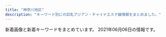 ```yaml
---
title: "神奈川地区"
description: "キーワード別にの巨乳アジアン・チャイナエステ嬢情報をまとめました。"
---
```


新着画像と新着キーワードをまとめています。
2021年06月06日の情報です。

<DmmAffiliateIns />
<KeywordTable
  shops={
    [
    {
        "keywords": {},
        "name": "yuyu-\u3086\u3046\u3086-",
        "img_links": [
            "http://www.cc-girl.work/images/6.jpg",
            "http://www.cc-girl.work/images/5.jpg",
            "http://www.cc-girl.work/images/2.jpg",
            "http://www.cc-girl.work/images/staff_t.jpg",
            "http://www.cc-girl.work/img/eri1.jpg",
            "http://www.cc-girl.work/images/ac1.jpg",
            "http://www.cc-girl.work/img/miho1.jpg",
            "http://www.cc-girl.work/images/line.png",
            "http://www.cc-girl.work/images/7.jpg",
            "http://www.cc-girl.work/img/yuki1.jpg",
            "http://www.cc-girl.work/images/9.jpg",
            "http://www.cc-girl.work/images/11.jpg",
            "http://www.cc-girl.work/images/10.jpg",
            "http://www.cc-girl.work/images/head.jpg",
            "http://www.cc-girl.work/img/yuri1.jpg",
            "http://www.cc-girl.work/images/sys1.jpg",
            "http://www.cc-girl.work/images/interior_t.jpg",
            "http://www.cc-girl.work/img/mari1.jpg",
            "http://www.cc-girl.work/img/kumi1.jpg",
            "http://www.cc-girl.work/images/8.jpg",
            "http://www.cc-girl.work/img/momo1.jpg",
            "http://www.cc-girl.work/img/ai1.jpg",
            "http://www.cc-girl.work/images/rec1.jpg",
            "http://www.cc-girl.work/images/sys2.jpg",
            "http://www.cc-girl.work/images/4.jpg",
            "http://www.cc-girl.work/images/3.jpg",
            "http://www.cc-girl.work/images/news.jpg",
            "http://www.cc-girl.work/img/yaya1.jpg",
            "http://www.cc-girl.work/images/sys3.jpg",
            "http://www.cc-girl.work/img/sizuka1.jpg",
            "http://www.cc-girl.work/images/rec2.jpg",
            "http://www.cc-girl.work/images/int1.jpg",
            "http://www.cc-girl.work/images/1.jpg",
            "http://www.cc-girl.work/images/mobile.jpg",
            "http://www.cc-girl.work/images/ta.jpg",
            "http://www.cc-girl.work/img/kaoru1.jpg"
        ],
        "url": "http://www.cc-girl.work/",
        "station": "\u4e0a\u5927\u5ca1\u99c5"
    },
    {
        "img_links": [
            "http://treat-rlx.com/i/files/homeimg.jpg",
            "http://treat-rlx.com/pic/topimg3.png",
            "http://treat-rlx.com/pic/topimg4.png",
            "http://treat-rlx.com/img/ttl_mobile.png",
            "http://treat-rlx.com/img/ttl_staff.jpg",
            "http://treat-rlx.com/pic/head.jpg",
            "http://treat-rlx.com/staff/mika/01mb.jpg",
            "http://treat-rlx.com/pic/topimg1.png",
            "http://treat-rlx.com/pic/topimg5.png",
            "http://treat-rlx.com/pic/topimg2.png",
            "http://treat-rlx.com/img/ttl_rec.png",
            "http://treat-rlx.com/staff/aya/01mb.jpg",
            "http://treat-rlx.com/staff/mika/01.jpg",
            "http://treat-rlx.com/img/att.png",
            "http://treat-rlx.com/staff/aya/01.jpg"
        ],
        "keywords": {
            "C": 11
        },
        "station": "\u5584\u884c\u99c5\u6771\u53e3",
        "name": "\u798f\u7e01",
        "url": "http://treat-rlx.com/"
    },
    {
        "img_links": [
            "http://yushinen.info/images/g3.jpg",
            "http://yushinen.info/images/room2.jpg",
            "http://yushinen.info/images/g2.jpg",
            "http://yushinen.info/images/info.png",
            "http://yushinen.info/images/mobile.png",
            "http://yushinen.info/images/g4.jpg",
            "http://yushinen.info/images/g7.jpg",
            "http://yushinen.info/images/top.jpg",
            "http://yushinen.info/images/nei-03.png",
            "http://yushinen.info/images/g6.jpg",
            "http://yushinen.info/images/room1.jpg",
            "http://yushinen.info/images/g1.jpg",
            "http://yushinen.info/images/g5.jpg",
            "http://yushinen.info/images/room3.jpg",
            "http://yushinen.info/images/room5.jpg",
            "http://yushinen.info/images/g0.jpg",
            "http://yushinen.info/images/room6.jpg",
            "http://yushinen.info/images/room4.jpg",
            "http://yushinen.info/images/flw.png"
        ],
        "keywords": {},
        "url": "http://yushinen.info/",
        "name": "\u7652\u5fc3\u5712",
        "station": "JR\u85e4\u6ca2\u99c5\u5357\u53e3"
    },
    {
        "url": "http://haruk.work/",
        "name": "\u5eb7\u7f8e\uff5e\u30b3\u30a6\u30df\uff5e",
        "img_links": [
            "http://haruk.work/images/interior_t.jpg",
            "http://haruk.work/sp/images/3.jpg",
            "http://haruk.work/img/ayumi1.jpg",
            "http://haruk.work/images/sm.jpg",
            "http://haruk.work/images/line.png",
            "http://haruk.work/sp/images/2.jpg",
            "http://haruk.work/sp/menu/staff.jpg",
            "http://haruk.work/sp/images/ac1.jpg",
            "http://haruk.work/sp/images/int1.jpg",
            "http://haruk.work/sp/images/interior_t.jpg",
            "http://haruk.work/sp/images/info_t.jpg",
            "http://haruk.work/images/3.jpg",
            "http://haruk.work/img/yuna1.jpg",
            "http://haruk.work/images/rec1.png",
            "http://haruk.work/sp/img/yuna1.jpg",
            "http://haruk.work/sp/images/int3.jpg",
            "http://haruk.work/sp/images/int5.jpg",
            "http://haruk.work/sp/images/int2.jpg",
            "http://haruk.work/images/ta.jpg",
            "http://haruk.work/images/tel.jpg",
            "http://haruk.work/images/1.jpg",
            "http://haruk.work/images/int2.png",
            "http://haruk.work/images/head.jpg",
            "http://haruk.work/images/rec2.jpg",
            "http://haruk.work/sp/images/ac2.jpg",
            "http://haruk.work/sp/images/int4.jpg",
            "http://haruk.work/sp/img/ayumi1.jpg",
            "http://haruk.work/sp/images/newsb.png",
            "http://haruk.work/sp/images/head.jpg",
            "http://haruk.work/sp/menu/top.jpg",
            "http://haruk.work/sp/images/news.jpg",
            "http://haruk.work/images/staff_t.jpg",
            "http://haruk.work/images/news.png",
            "http://haruk.work/sp/images/tel.jpg",
            "http://haruk.work/images/int1.png",
            "http://haruk.work/sp/images/footer.png",
            "http://haruk.work/images/info.png",
            "http://haruk.work/sp/images/sms.jpg",
            "http://haruk.work/img/akari1.jpg",
            "http://haruk.work/sp/images/staff_t.jpg",
            "http://haruk.work/sp/images/rec2.jpg",
            "http://haruk.work/sp/images/info.png",
            "http://haruk.work/sp/images/rec1.png",
            "http://haruk.work/images/sys.png",
            "http://haruk.work/sp/images/1.jpg",
            "http://haruk.work/images/2.jpg",
            "http://haruk.work/sp/images/sys.png",
            "http://haruk.work/sp/img/akari1.jpg"
        ],
        "keywords": {},
        "station": "JR\u5927\u8239\u99c5\u6771\u53e3"
    },
    {
        "station": "JR\u6238\u585a\u99c5",
        "url": "http://www.sugoi.esturl.com/",
        "name": "\u3059\u3054\u3044\u7652\u3057",
        "keywords": {
            "87": 36,
            "D": 36,
            "C": 12,
            "86": 12
        },
        "img_links": [
            "http://www.sugoi.esturl.com/files/005.jpg",
            "http://www.sugoi.esturl.com/photo_news/upimg/75643607cd8483a10c_0.jpg",
            "http://www.sugoi.esturl.com/images/tit_therapist.png",
            "http://www.sugoi.esturl.com/files/001.jpg",
            "http://www.sugoi.esturl.com/images/sp_top.jpg",
            "http://www.sugoi.esturl.com/photo_news/upimg/5092060b9e64abf34d_0.jpg",
            "http://www.sugoi.esturl.com/images/img_tel.png",
            "http://www.sugoi.esturl.com/files/007.jpg",
            "http://www.sugoi.esturl.com/files/003.jpg",
            "http://www.sugoi.esturl.com/files/002.jpg",
            "http://www.sugoi.esturl.com/images/maining.jpg",
            "http://www.sugoi.esturl.com/files/006.jpg",
            "http://www.sugoi.esturl.com/files/008.jpg",
            "http://www.sugoi.esturl.com/images/sp_tit_new.png",
            "http://www.sugoi.esturl.com/photo_news/upimg/70951608b5e693bbf5_0.jpg",
            "http://www.sugoi.esturl.com/images/top.jpg",
            "http://www.sugoi.esturl.com/images/tit_new.png",
            "http://www.sugoi.esturl.com/images/sp_tit_therapist.png",
            "http://www.sugoi.esturl.com/files/004.jpg",
            "http://www.sugoi.esturl.com/photo_news/upimg/9825560a1fc08bf3dd_0.jpg"
        ]
    },
    {
        "img_links": [
            "http://es-rei.work/_src/26747229/line1.jpg",
            "http://es-rei.work/_src/26747202/list_03.png",
            "http://es-rei.work/_src/26747170/base_01.png",
            "http://es-rei.work/_src/26790995/wechatimg38_20181018221746252.jpg",
            "http://es-rei.work/_src/26747210/navi2_06.png",
            "http://es-rei.work/_src/47863240/line3.png",
            "http://es-rei.work/_src/26747222/line3.png",
            "http://es-rei.work/_src/26791115/_igp4263.jpg",
            "http://es-rei.work/_src/34041600/line3.png",
            "http://es-rei.work/_src/26747300/line3.png",
            "http://es-rei.work/_src/26747289/wechatimg77.jpg",
            "http://es-rei.work/_src/26747086/base_01.png",
            "http://es-rei.work/1.jpg",
            "http://es-rei.work/_src/26747287/line3.png",
            "http://es-rei.work/_src/26747089/51d8ecbee4cc2935f070c539c37ded71.jpg",
            "http://es-rei.work/_src/26747288/line3.png",
            "http://es-rei.work/_src/26747187/base_03.png",
            "http://es-rei.work/_src/26838174/line.png",
            "http://es-rei.work/_src/26747158/base_03.png",
            "http://es-rei.work/2.jpg",
            "http://es-rei.work/_src/26747301/line3.png",
            "http://es-rei.work/_src/26838155/wechatimg202.jpg",
            "http://es-rei.work/_src/26747304/line1.jpg",
            "http://es-rei.work/_src/26791049/_dsf9442.jpg",
            "http://es-rei.work/_src/26838160/line.png",
            "http://es-rei.work/3.jpg",
            "http://es-rei.work/_src/26747292/wechatimg202.jpg",
            "http://es-rei.work/_src/26747206/navi2_02.png",
            "http://es-rei.work/_src/26747201/list_02.png",
            "http://es-rei.work/_src/26838136/news.jpg",
            "http://es-rei.work/_src/26747223/line3.png",
            "http://es-rei.work/_src/26747296/line1.jpg",
            "http://es-rei.work/_src/26791051/_dsf9446.jpg",
            "http://es-rei.work/_src/26791053/_dsf9449.jpg",
            "http://es-rei.work/_src/26747200/list_01.png",
            "http://es-rei.work/_src/26747221/wechatimg164_1.jpg",
            "http://es-rei.work/_src/26747185/base_01.png",
            "http://es-rei.work/_src/26747294/line3.png",
            "http://es-rei.work/_src/34041599/line3.png",
            "http://es-rei.work/_src/26747225/wechatimg75.jpg",
            "http://es-rei.work/_src/26747153/base_01.png",
            "http://es-rei.work/_src/34124118/wechatimg26_20200914183556350.jpg",
            "http://es-rei.work/_src/26747199/sign.png",
            "http://es-rei.work/_src/26824435/cam2.png",
            "http://es-rei.work/_src/26824216/b0131b16446464e537eff864d8f041bb.jpg",
            "http://es-rei.work/_src/26747302/wechatimg204.jpg",
            "http://es-rei.work/_src/47863108/wechatimg26_20200914183556350.jpg",
            "http://es-rei.work/_src/34041596/05859f21726dfcef9faa9bab12a2595.jpg",
            "http://es-rei.work/_src/26838156/wechatimg204.jpg",
            "http://es-rei.work/_src/26838158/wechatimg75.jpg",
            "http://es-rei.work/_src/26747204/list_05.png",
            "http://es-rei.work/_src/47863239/line3.png",
            "http://es-rei.work/_src/26747208/navi2_04.png",
            "http://es-rei.work/_src/47863242/100054276feb8d8cef3ac5199531cfe.jpg",
            "http://es-rei.work/_src/26747207/navi2_03.png",
            "http://es-rei.work/_src/26747227/line3.png",
            "http://es-rei.work/_src/26747173/base_03.png",
            "http://es-rei.work/_src/26747218/line1.jpg",
            "http://es-rei.work/_src/26747126/base_01.png",
            "http://es-rei.work/_src/47863241/05859f21726dfcef9faa9bab12a2595.jpg",
            "http://es-rei.work/_src/26747209/navi2_05.png",
            "http://es-rei.work/_src/26747093/_igp4295.jpg",
            "http://es-rei.work/_src/26747141/base_03.png",
            "http://es-rei.work/_src/26838157/wechatimg77.jpg",
            "http://es-rei.work/_src/34041597/wechatimg26_20200914183556350.jpg",
            "http://es-rei.work/_src/26747114/base_03.png",
            "http://es-rei.work/_src/47863244/line1.jpg",
            "http://es-rei.work/_src/34041693/line1.jpg",
            "http://es-rei.work/5.jpg",
            "http://es-rei.work/_src/26747293/line3.png",
            "http://es-rei.work/_src/26747226/line3.png",
            "http://es-rei.work/_src/26747203/list_04.png",
            "http://es-rei.work/4.jpg",
            "http://es-rei.work/_src/26747231/line1.jpg",
            "http://es-rei.work/_src/26747205/navi2_01.png",
            "http://es-rei.work/_src/26747132/line1.jpg"
        ],
        "url": "http://es-rei.work/",
        "station": "JR\u85e4\u6ca2\u99c5\u5357\u53e3",
        "keywords": {
            "85": 2,
            "89": 2,
            "86": 4,
            "83": 4
        },
        "name": "\u9e97"
    },
    {
        "url": "http://lavender-est.xyz/",
        "keywords": {},
        "img_links": [
            "http://lavender-est.xyz/girl/15_1.jpg",
            "http://lavender-est.xyz/girl/7_2.jpg",
            "http://lavender-est.xyz/images/room/r1.jpg",
            "http://lavender-est.xyz/girl/4.jpg",
            "http://lavender-est.xyz/images/lr_02.jpg",
            "http://lavender-est.xyz/girl/11_1.jpg",
            "http://lavender-est.xyz/girl/14_2.jpg",
            "http://lavender-est.xyz/girl/10.jpg",
            "http://lavender-est.xyz/images/room/r4.jpg",
            "http://lavender-est.xyz/images/tel.png",
            "http://lavender-est.xyz/girl/3.jpg",
            "http://lavender-est.xyz/girl/5_2.jpg",
            "http://lavender-est.xyz/images/twitter.jpg",
            "http://lavender-est.xyz/girl/10_1.jpg",
            "http://lavender-est.xyz/girl/14.jpg",
            "http://lavender-est.xyz/girl/3_1.jpg",
            "http://lavender-est.xyz/girl/14_1.jpg",
            "http://lavender-est.xyz/images/room/r3.jpg",
            "http://lavender-est.xyz/images/mobile.png",
            "http://lavender-est.xyz/girl/no.jpg",
            "http://lavender-est.xyz/girl/5_1.jpg",
            "http://lavender-est.xyz/images/bar_staff.jpg",
            "http://lavender-est.xyz/images/top01.jpg",
            "http://lavender-est.xyz/girl/6.jpg",
            "http://lavender-est.xyz/girl/2_1.jpg",
            "http://lavender-est.xyz/images/pro_girl_line.jpg",
            "http://lavender-est.xyz/girl/2.jpg",
            "http://lavender-est.xyz/i/girl/4.jpg",
            "http://lavender-est.xyz/girl/4_1.jpg",
            "http://lavender-est.xyz/girl/7.jpg",
            "http://lavender-est.xyz/images/room/r2.jpg",
            "http://lavender-est.xyz/girl/7_1.jpg",
            "http://lavender-est.xyz/girl/11_2.jpg",
            "http://lavender-est.xyz/girl/9_1.jpg",
            "http://lavender-est.xyz/girl/5.jpg",
            "http://lavender-est.xyz/girl/15.jpg",
            "http://lavender-est.xyz/girl/6_1.jpg",
            "http://lavender-est.xyz/girl/10_2.jpg",
            "http://lavender-est.xyz/girl/9_2.jpg",
            "http://lavender-est.xyz/girl/5_3.jpg",
            "http://lavender-est.xyz/girl/9.jpg",
            "http://lavender-est.xyz/girl/11.jpg"
        ],
        "name": "\u30e9\u30d9\u30f3\u30c0\u30fc",
        "station": "JR\u85e4\u6ca2\u99c5\u5357\u53e3"
    },
    {
        "img_links": [
            "https://es-happy.com/staffPhoto/s20210522133207.jpg",
            "https://es-happy.com/staffPhoto/s20210522133223.jpg",
            "https://es-happy.com/staffPhoto/b20210522133148.jpg",
            "https://es-happy.com/images/store/02.jpg",
            "https://es-happy.com/images/store/04.jpg",
            "https://es-happy.com/images/returnBtn.jpg",
            "https://es-happy.com/images/store/03.jpg",
            "https://es-happy.com/staffPhoto/s20210522133230.jpg",
            "https://es-happy.com/images/store/01.jpg",
            "https://es-happy.com/staffPhoto/b20210522133207.jpg",
            "https://es-happy.com/staffPhoto/s20210522133148.jpg",
            "https://es-happy.com/images/mobile.jpg",
            "https://es-happy.com/staffPhoto/b20210522133223.jpg"
        ],
        "keywords": {
            "87": 1,
            "D": 2,
            "86": 1,
            "85": 1
        },
        "name": "\u30c0\u30df\u30a2\u30fc",
        "station": "JR\u6771\u6238\u585a\u99c5\u6771\u53e3",
        "url": "https://es-happy.com/"
    },
    {
        "keywords": {},
        "name": "\u5929\u4f7f\u306e\u604b",
        "station": "\u8305\u30f6\u5d0e\u99c5\u5357\u53e3",
        "img_links": [
            "http://tenshinokoi.es-come.net/img/risa1.jpg",
            "http://tenshinokoi.es-come.net/img/header02.jpg",
            "http://tenshinokoi.es-come.net/images/info1.jpg",
            "http://tenshinokoi.es-come.net/i/80/sumire1.jpg",
            "http://tenshinokoi.es-come.net/images/shishubar.png",
            "http://tenshinokoi.es-come.net/img/sumire1.jpg",
            "http://tenshinokoi.es-come.net/images/therapistbar.png",
            "http://tenshinokoi.es-come.net/images/qr.jpg",
            "http://tenshinokoi.es-come.net/img/header01.jpg",
            "http://tenshinokoi.es-come.net/i/120/risa1.jpg",
            "http://tenshinokoi.es-come.net/girls/risa1.jpg",
            "http://tenshinokoi.es-come.net/girls/yurika1.jpg",
            "http://tenshinokoi.es-come.net/girls/misaki1.jpg",
            "http://tenshinokoi.es-come.net/i/120/yuna1.jpg",
            "http://tenshinokoi.es-come.net/img/header00.jpg",
            "http://tenshinokoi.es-come.net/girls/kana1.jpg",
            "http://tenshinokoi.es-come.net/images/share/sp-kp2.png",
            "http://tenshinokoi.es-come.net/i/80/yuna1.jpg",
            "http://tenshinokoi.es-come.net/i/80/risa1.jpg",
            "http://tenshinokoi.es-come.net/girls/hiromi1.jpg",
            "http://tenshinokoi.es-come.net/img/yuyu1.jpg",
            "http://tenshinokoi.es-come.net/girls/riri1.jpg",
            "http://tenshinokoi.es-come.net/girls/yuki1.jpg",
            "http://tenshinokoi.es-come.net/i/120/yuyu1.jpg",
            "http://tenshinokoi.es-come.net/i/80/yuyu1.jpg",
            "http://tenshinokoi.es-come.net/i/120/sumire1.jpg",
            "http://tenshinokoi.es-come.net/images/infobar.png",
            "http://tenshinokoi.es-come.net/girls/yuyu1.jpg",
            "http://tenshinokoi.es-come.net/images/share/tel.png",
            "http://tenshinokoi.es-come.net/images/share/pickup.png",
            "http://tenshinokoi.es-come.net/images/info2.jpg",
            "http://tenshinokoi.es-come.net/girls/sumire1.jpg"
        ],
        "url": "http://tenshinokoi.es-come.net/"
    },
    {
        "url": "http://oppama.iest.info/",
        "keywords": {
            "85": 3,
            "D": 15,
            "87": 3,
            "C": 3,
            "86": 12
        },
        "station": "\u8ffd\u6d5c\u99c5",
        "img_links": [
            "http://oppama.iest.info/images/s_news.png",
            "http://cdn.dino-es.com/images/line.jpg",
            "http://oppama.iest.info/images/room6.jpg",
            "http://oppama.iest.info/images/room2.jpg",
            "http://cdn.dino-es.com/images/allpics/KL77e92f55838704c7de0a1eb6ca2a81a0/4ec1d6974658a8b101911755e5d05691.jpg",
            "http://oppama.iest.info/images/top.jpg",
            "http://oppama.iest.info/images/room5.jpg",
            "http://oppama.iest.info/images/s_staff.jpg",
            "http://oppama.iest.info/images/s_pick.png",
            "http://oppama.iest.info/photos/sites/10/2018/05/2018053009323253.jpg",
            "http://oppama.iest.info/images/bj3.jpg",
            "http://oppama.iest.info/images/l1.jpg",
            "http://oppama.iest.info/photos/sites/10/2018/07/2018073109281759.jpg",
            "http://oppama.iest.info/photos/sites/10/2018/07/2018073109281797.jpg",
            "http://oppama.iest.info/images/s_news2.png",
            "http://oppama.iest.info/photos/sites/10/2018/07/2018073109281695.jpg",
            "http://oppama.iest.info/images/room4.jpg",
            "http://oppama.iest.info/images/mobile.png",
            "http://oppama.iest.info/images/room3.jpg",
            "http://oppama.iest.info/photos/sites/10/2018/07/2018073109281781.jpg",
            "http://oppama.iest.info/photos/sites/10/2018/05/2018053009323372.jpg",
            "http://oppama.iest.info/photos/sites/10/2018/05/2018053009323272.jpg",
            "http://oppama.iest.info/photos/sites/10/2018/07/2018073109281740.jpg",
            "http://oppama.iest.info/images/room1.jpg",
            "http://oppama.iest.info/photos/sites/10/2018/05/2018053009323210.jpg",
            "http://cdn.dino-es.com/images/logo/150x40DinoEs.png"
        ],
        "name": "\u8ffd\u6d5c\u30de\u30c3\u30b5\u30fc\u30b8"
    },
    {
        "name": "\u83ef\u84ee",
        "url": "http://karen.ies.fun/",
        "img_links": [],
        "keywords": {},
        "station": "JR\u8305\u30f6\u5d0e\u99c5\u5317\u53e3"
    },
    {
        "img_links": [
            "http://esthe-massage.pw/img/m3.jpg",
            "http://esthe-massage.pw/img/m4.jpg",
            "http://esthe-massage.pw/img/m1.jpg",
            "http://esthe-massage.pw/img/no.png",
            "http://esthe-massage.pw/img/m6.jpg",
            "http://esthe-massage.pw/img/cg02.jpg",
            "http://esthe-massage.pw/img/cg01.jpg",
            "http://esthe-massage.pw/img/top.jpg",
            "http://esthe-massage.pw/img/m10.jpg",
            "http://esthe-massage.pw/img/cg05.jpg",
            "http://esthe-massage.pw/img/stan.png",
            "http://esthe-massage.pw/img/m20.jpg",
            "http://esthe-massage.pw/img/fla.jpg",
            "http://esthe-massage.pw/img/cg03.jpg",
            "http://esthe-massage.pw/img/m30.jpg",
            "http://esthe-massage.pw/img/cg04.jpg",
            "http://esthe-massage.pw/img/m2.jpg",
            "http://esthe-massage.pw/img/m60.jpg",
            "http://esthe-massage.pw/img/m5.jpg",
            "http://esthe-massage.pw/img/noo.png"
        ],
        "url": "http://esthe-massage.pw/",
        "name": "\u6843\u9999",
        "keywords": {
            "85": 1,
            "E": 2,
            "87": 1,
            "D": 3,
            "86": 3
        },
        "station": "JR\u5e73\u585a\u99c5"
    },
    {
        "keywords": {},
        "url": "http://megumi-est.xyz/",
        "name": "\u6075",
        "img_links": [
            "http://megumi-est.xyz/girl/1.jpg",
            "http://megumi-est.xyz/images/roomimg/img1.png",
            "http://megumi-est.xyz/images/pickup_line.png",
            "http://megumi-est.xyz/images/mobile_bg.png",
            "http://megumi-est.xyz/girl/4.jpg",
            "http://megumi-est.xyz/images/topbg.jpg",
            "http://megumi-est.xyz/images/staff_bg.png",
            "http://megumi-est.xyz/images/roomimg/img4.png",
            "http://megumi-est.xyz/girl/8.jpg",
            "http://megumi-est.xyz/girl/5.jpg",
            "http://megumi-est.xyz/images/roomimg/img3.png",
            "http://megumi-est.xyz/images/roomimg/img2.png",
            "http://megumi-est.xyz/girl/2.jpg",
            "http://megumi-est.xyz/images/newsbg.png"
        ],
        "station": "JR\u85e4\u6ca2\u99c5\u5357\u53e3"
    },
    {
        "url": "https://fuwafuwa-girl.jpn.vin/",
        "name": "\u3075\u308f\u3075\u308f\u5a18",
        "station": "\u4e0a\u5927\u5ca1\u99c5",
        "img_links": [
            "https://fuwafuwa-girl.jpn.vin/images/m12.jpg",
            "https://fuwafuwa-girl.jpn.vin/images/s_staff.png",
            "https://fuwafuwa-girl.jpn.vin/images/top.png",
            "https://fuwafuwa-girl.jpn.vin/photos/sites/34/2021/02/2021022406110282.jpg",
            "https://fuwafuwa-girl.jpn.vin/images/s_link.png",
            "https://fuwafuwa-girl.jpn.vin/images/m10.jpg",
            "https://fuwafuwa-girl.jpn.vin/photos/sites/34/2021/02/2021022406110384.jpg",
            "https://fuwafuwa-girl.jpn.vin/images/s_news.png",
            "https://fuwafuwa-girl.jpn.vin/images/info.jpg",
            "https://fuwafuwa-girl.jpn.vin/photos/sites/34/2021/02/2021022406110276.jpg",
            "https://fuwafuwa-girl.jpn.vin/images/s_pick.png",
            "https://fuwafuwa-girl.jpn.vin/images/m11.jpg",
            "https://fuwafuwa-girl.jpn.vin/images/room2.jpg",
            "https://fuwafuwa-girl.jpn.vin/images/room4.jpg",
            "https://fuwafuwa-girl.jpn.vin/images/m15.jpg",
            "https://fuwafuwa-girl.jpn.vin/images/mobile.jpg",
            "https://fuwafuwa-girl.jpn.vin/images/room3.jpg",
            "https://fuwafuwa-girl.jpn.vin/images/m13.jpg",
            "https://fuwafuwa-girl.jpn.vin/images/s_massage.png",
            "https://fuwafuwa-girl.jpn.vin/images/m14.jpg",
            "https://fuwafuwa-girl.jpn.vin/images/m9.jpg",
            "https://fuwafuwa-girl.jpn.vin/images/m8.jpg",
            "https://fuwafuwa-girl.jpn.vin/photos/sites/34/2021/02/202102240611046.jpg",
            "https://fuwafuwa-girl.jpn.vin/images/m7.jpg",
            "https://fuwafuwa-girl.jpn.vin/images/room1.jpg"
        ],
        "keywords": {
            "88": 5,
            "E": 10,
            "85": 5,
            "C": 13,
            "87": 10,
            "D": 10
        }
    },
    {
        "img_links": [
            "http://meetyou.me-es.com/images/index_07.jpg",
            "http://meetyou.me-es.com/images/sub_13.jpg",
            "http://meetyou.me-es.com/images/rec_10.jpg",
            "http://meetyou.me-es.com/images/index_03.jpg",
            "http://meetyou.me-es.com/images/index_09.jpg",
            "http://meetyou.me-es.com/girl/018.jpg",
            "http://meetyou.me-es.com/images/info_tit.jpg",
            "http://meetyou.me-es.com/images/index_13.jpg",
            "http://meetyou.me-es.com/images/index_05.jpg",
            "http://meetyou.me-es.com/images/index_06.jpg",
            "http://meetyou.me-es.com/images/index_08.jpg",
            "http://meetyou.me-es.com/images/index_17.jpg",
            "http://meetyou.me-es.com/images/r02.jpg",
            "http://meetyou.me-es.com/girl/02.jpg",
            "http://meetyou.me-es.com/girl/09.jpg",
            "http://meetyou.me-es.com/girl/08.jpg",
            "http://meetyou.me-es.com/images/index_02.jpg",
            "http://meetyou.me-es.com/girl/00.jpg",
            "http://meetyou.me-es.com/girl/07.jpg",
            "http://meetyou.me-es.com/images/index_10.jpg",
            "http://meetyou.me-es.com/images/r04.jpg",
            "http://meetyou.me-es.com/images/r01.jpg",
            "http://meetyou.me-es.com/images/index_01.jpg",
            "http://meetyou.me-es.com/images/rec.jpg",
            "http://meetyou.me-es.com/girl/03.jpg",
            "http://meetyou.me-es.com/images/index_15.jpg",
            "http://meetyou.me-es.com/images/index_04.jpg",
            "http://meetyou.me-es.com/girl/016.jpg",
            "http://meetyou.me-es.com/girl/017.jpg",
            "http://meetyou.me-es.com/girl/013.jpg",
            "http://meetyou.me-es.com/images/r03.jpg",
            "http://meetyou.me-es.com/images/staff_10.jpg",
            "http://meetyou.me-es.com/girl/015.jpg",
            "http://meetyou.me-es.com/images/info_10.jpg"
        ],
        "keywords": {
            "D": 1,
            "C": 9
        },
        "name": "\u30df\u30fc\u30c8\u30e6\u30fc",
        "url": "http://meetyou.me-es.com/",
        "station": "\u9577\u5f8c\u99c5\u6771\u53e3"
    },
    {
        "url": "http://pretty-esthe.com/",
        "station": "JR\u6238\u585a\u99c5\u6771\u53e3",
        "keywords": {
            "86": 18,
            "D": 15,
            "E": 3
        },
        "img_links": [
            "http://pretty-esthe.com/images/r1.jpg",
            "http://pretty-esthe.com/images/r3.jpg",
            "http://pretty-esthe.com/images/staff_s.png",
            "http://pretty-esthe.com/images/cg03.jpg",
            "http://pretty-esthe.com/images/news.png",
            "http://pretty-esthe.com/images/cg09.jpg",
            "http://pretty-esthe.com/images/r4.jpg",
            "http://pretty-esthe.com/images/r2.jpg",
            "http://pretty-esthe.com/images/evetop.png",
            "http://pretty-esthe.com/images/cg07.jpg",
            "http://pretty-esthe.com/images/cg01.jpg",
            "http://pretty-esthe.com/images/cg05.jpg",
            "http://pretty-esthe.com/images/cg02.jpg",
            "http://pretty-esthe.com/images/top.png"
        ],
        "name": "\u840c\u3048"
    },
    {
        "name": "\u7518\u5473\u6599",
        "station": "JR\u5927\u8239\u99c5\u6771\u53e3",
        "img_links": [
            "https://kanmiryou.xyz.mn/images/room3.jpg",
            "https://kanmiryou.xyz.mn/images/s1.jpg",
            "https://kanmiryou.xyz.mn/images/mobile.jpg",
            "https://kanmiryou.xyz.mn/images/news_bj2.jpg",
            "https://kanmiryou.xyz.mn/images/s_news.jpg",
            "https://kanmiryou.xyz.mn/photos/sites/40/2021/03/2021030618231353.jpg",
            "https://kanmiryou.xyz.mn/images/s2.jpg",
            "https://kanmiryou.xyz.mn/images/s_face.jpg",
            "https://kanmiryou.xyz.mn/images/tel.jpg",
            "https://kanmiryou.xyz.mn/photos/sites/40/2021/03/2021030614173823.jpg",
            "https://kanmiryou.xyz.mn/images/s_staff.jpg",
            "https://kanmiryou.xyz.mn/images/new.jpg",
            "https://kanmiryou.xyz.mn/photos/sites/40/2021/03/2021030614173724.jpg",
            "https://kanmiryou.xyz.mn/images/room1.jpg",
            "https://kanmiryou.xyz.mn/images/room4.jpg",
            "https://kanmiryou.xyz.mn/images/room2.jpg",
            "https://kanmiryou.xyz.mn/images/s_link.jpg",
            "https://kanmiryou.xyz.mn/photos/sites/40/2021/03/2021030614173780.jpg",
            "https://kanmiryou.xyz.mn/images/top.jpg"
        ],
        "keywords": {
            "85": 16,
            "86": 48,
            "D": 64,
            "C": 12
        },
        "url": "https://kanmiryou.xyz.mn/"
    },
    {
        "station": "\u9db4\u5dfb\u6e29\u6cc9\u99c5\u5317\u53e3",
        "url": "http://oil.abnavi.info/",
        "name": "\u30a2\u30ed\u30a8",
        "keywords": {},
        "img_links": []
    },
    {
        "station": "\u5929\u738b\u753a\u99c5\u5357\u53e3",
        "name": "\u990a\u751f\u5802",
        "url": "http://es-treat.com/",
        "img_links": [
            "http://es-treat.com/staff/nana/01mb.jpg",
            "http://es-treat.com/img/acs.jpg",
            "http://es-treat.com/staff/emi/01.jpg",
            "http://es-treat.com/staff/yuri/01.jpg",
            "http://es-treat.com/pic/head.jpg",
            "http://es-treat.com/staff/nana/01.jpg",
            "http://es-treat.com/staff/remi/01mb.jpg",
            "http://es-treat.com/staff/remi/01.jpg",
            "http://es-treat.com/staff/emi/01mb.jpg",
            "http://es-treat.com/staff/rie/01.jpg",
            "http://es-treat.com/staff/yuri/01mb.jpg",
            "http://es-treat.com/img/ttl_staff.png",
            "http://es-treat.com/staff/rie/01mb.jpg",
            "http://es-treat.com/img/tel.jpg",
            "http://es-treat.com/pic/topimg1.jpg"
        ],
        "keywords": {
            "C": 12
        }
    },
    {
        "station": "\u79e6\u91ce\u99c5\u5317\u53e3",
        "img_links": [
            "http://genkimorimori.ies.bz/photos/sites/68/2020/12/2020120502191455.jpg",
            "http://genkimorimori.ies.bz/photos/sites/68/2021/05/2021052907080294.jpg",
            "http://genkimorimori.ies.bz/photos/sites/68/2020/11/2020110308572890.jpg",
            "http://genkimorimori.ies.bz/photos/sites/68/2020/12/2020121003212539.jpg",
            "http://genkimorimori.ies.bz/photos/sites/68/2020/11/2020110308582485.jpg",
            "http://genkimorimori.ies.bz/images/mobile.jpg",
            "http://genkimorimori.ies.bz/images/g11.jpg",
            "http://genkimorimori.ies.bz/photos/sites/68/2020/12/202012150154361.jpg",
            "http://genkimorimori.ies.bz/photos/sites/68/2021/01/2021011903470168.jpg",
            "http://genkimorimori.ies.bz/photos/sites/68/2020/11/2020110308572993.jpg",
            "http://genkimorimori.ies.bz/images/info.jpg",
            "http://genkimorimori.ies.bz/photos/sites/68/2020/11/2020112402100578.jpg",
            "http://genkimorimori.ies.bz/images/2.jpg",
            "http://genkimorimori.ies.bz/images/s_staff.jpg",
            "http://genkimorimori.ies.bz/images/g15.jpg",
            "http://genkimorimori.ies.bz/images/g3.jpg",
            "http://genkimorimori.ies.bz/images/g16.jpg",
            "http://genkimorimori.ies.bz/images/g14.jpg",
            "http://genkimorimori.ies.bz/images/g1.jpg",
            "http://genkimorimori.ies.bz/images/g17.jpg",
            "http://genkimorimori.ies.bz/photos/sites/68/2020/12/2020120703525262.jpg",
            "http://genkimorimori.ies.bz/images/s_cosplay.jpg",
            "http://genkimorimori.ies.bz/photos/sites/68/2020/11/2020112402100696.jpg",
            "http://genkimorimori.ies.bz/images/info2.jpg",
            "http://genkimorimori.ies.bz/images/g7.jpg",
            "http://genkimorimori.ies.bz/images/top.jpg",
            "http://genkimorimori.ies.bz/images/g2.jpg",
            "http://genkimorimori.ies.bz/images/s_link.jpg",
            "http://genkimorimori.ies.bz/photos/sites/68/2021/03/2021031903185869.jpg",
            "http://genkimorimori.ies.bz/photos/sites/68/2021/04/2021040109162539.jpg",
            "http://genkimorimori.ies.bz/images/staff_bj3.jpg",
            "http://genkimorimori.ies.bz/photos/sites/68/2020/11/2020110308572868.jpg",
            "http://genkimorimori.ies.bz/images/g10.jpg",
            "http://genkimorimori.ies.bz/images/news1.jpg",
            "http://genkimorimori.ies.bz/images/dairy1.jpg",
            "http://genkimorimori.ies.bz/photos/sites/68/2021/05/2021052907065867.jpg",
            "http://genkimorimori.ies.bz/images/pick.jpg",
            "http://genkimorimori.ies.bz/images/1.jpg",
            "http://genkimorimori.ies.bz/photos/sites/68/2021/04/2021042706555628.jpg",
            "http://genkimorimori.ies.bz/images/g13.jpg"
        ],
        "url": "http://genkimorimori.ies.bz/",
        "keywords": {},
        "name": "\u5143\u6c17\u3082\u308a\u3082\u308a"
    },
    {
        "station": "\u4e0a\u6c38\u8c37\u99c5",
        "img_links": [
            "http://tiffany1818.biz/images/cg05.jpg",
            "http://tiffany1818.biz/images/evetop.png",
            "http://tiffany1818.biz/images/top.png",
            "http://tiffany1818.biz/images/cg07.jpg",
            "http://tiffany1818.biz/images/staff_s.png",
            "http://tiffany1818.biz/images/cg06.jpg",
            "http://tiffany1818.biz/images/news.png",
            "http://tiffany1818.biz/images/cg03.jpg",
            "http://tiffany1818.biz/images/cg02.jpg",
            "http://tiffany1818.biz/images/cg01.jpg"
        ],
        "url": "http://tiffany1818.biz/",
        "name": "\u5922\u306e\u8776\u3005",
        "keywords": {
            "D": 15,
            "85": 3,
            "E": 3,
            "86": 15
        }
    },
    {
        "url": "http://hiratsuka-est.com/",
        "name": "\u3055\u308f\u3084\u304b",
        "station": "JR\u5e73\u585a\u99c5\u5317\u53e3",
        "keywords": {},
        "img_links": [
            "http://hiratsuka-est.com/images/right.jpg",
            "http://hiratsuka-est.com/images/r1.jpg",
            "http://hiratsuka-est.com/images/r4.jpg",
            "http://hiratsuka-est.com/images/r8.jpg",
            "http://hiratsuka-est.com/images/tel.jpg",
            "http://hiratsuka-est.com/images/banna1.jpg",
            "http://hiratsuka-est.com/images/r9.jpg",
            "http://hiratsuka-est.com/images/left.jpg",
            "http://hiratsuka-est.com/images/top.jpg",
            "http://hiratsuka-est.com/images/g4.jpg",
            "http://hiratsuka-est.com/images/zi-staff.png",
            "http://hiratsuka-est.com/images/g0.jpg",
            "http://hiratsuka-est.com/images/r3.jpg",
            "http://hiratsuka-est.com/images/g1.jpg",
            "http://hiratsuka-est.com/images/g2.jpg",
            "http://hiratsuka-est.com/images/r7.jpg",
            "http://hiratsuka-est.com/images/mi.jpg",
            "http://hiratsuka-est.com/images/tiao2.jpg",
            "http://hiratsuka-est.com/images/zi-faq.png",
            "http://hiratsuka-est.com/images/zi-link.png",
            "http://hiratsuka-est.com/images/g3.jpg",
            "http://hiratsuka-est.com/images/banna2.jpg",
            "http://hiratsuka-est.com/images/chc.jpg",
            "http://hiratsuka-est.com/images/banna.jpg",
            "http://hiratsuka-est.com/images/new1.jpg",
            "http://hiratsuka-est.com/images/rina.jpg",
            "http://hiratsuka-est.com/images/ll1.jpg",
            "http://hiratsuka-est.com/images/r6.jpg",
            "http://hiratsuka-est.com/images/rr1.jpg",
            "http://hiratsuka-est.com/images/r5.jpg"
        ]
    },
    {
        "keywords": {},
        "station": "JR\u5e73\u585a\u99c5\u5317\u53e3",
        "name": "\u3075\u3088\u3046",
        "img_links": [
            "http://www.huyo.work/images/sys1.jpg",
            "http://www.huyo.work/img/riri1.jpg",
            "http://www.huyo.work/images/1.jpg",
            "http://www.huyo.work/images/mobile.jpg",
            "http://www.huyo.work/img/sora1.jpg",
            "http://www.huyo.work/img/ayumi1.jpg",
            "http://www.huyo.work/images/8.jpg",
            "http://www.huyo.work/images/head.jpg",
            "http://www.huyo.work/images/3.jpg",
            "http://www.huyo.work/images/line.png",
            "http://www.huyo.work/img/mimi1.jpg",
            "http://www.huyo.work/img/nana1.jpg",
            "http://www.huyo.work/images/interior_t.jpg",
            "http://www.huyo.work/images/sys2.jpg",
            "http://www.huyo.work/images/news.jpg",
            "http://www.huyo.work/images/2.jpg",
            "http://www.huyo.work/images/info.jpg",
            "http://www.huyo.work/img/hana1.jpg",
            "http://www.huyo.work/images/7.jpg",
            "http://www.huyo.work/images/5.jpg",
            "http://www.huyo.work/images/int2.jpg",
            "http://www.huyo.work/images/staff_t.jpg",
            "http://www.huyo.work/img/mayu1.jpg",
            "http://www.huyo.work/images/int1.jpg",
            "http://www.huyo.work/images/4.jpg"
        ],
        "url": "http://www.huyo.work/"
    },
    {
        "keywords": {},
        "url": "http://www.hamabei.com/",
        "name": "\u6d5c\u8fba\u306e\u604b",
        "station": "JR\u8305\u30f6\u5d0e\u99c5\u5357\u53e3",
        "img_links": [
            "http://www.hamabei.com/images/giral009.jpg",
            "http://www.hamabei.com/images/buttona_04.jpg",
            "http://www.hamabei.com/images/buttona_05.jpg",
            "http://www.hamabei.com/images/buttona_07.jpg",
            "http://www.hamabei.com/images/giral007.jpg",
            "http://www.hamabei.com/images/giral012.jpg",
            "http://www.hamabei.com/images/miki1.jpg",
            "http://www.hamabei.com/images/buttona_03.jpg",
            "http://www.hamabei.com/images/giral014.jpg",
            "http://www.hamabei.com/images/giral015.jpg",
            "http://www.hamabei.com/images/nana1.jpg",
            "http://www.hamabei.com/images/kaori1.jpg",
            "http://www.hamabei.com/images/qr.jpg",
            "http://www.hamabei.com/images/buttona_06.jpg",
            "http://www.hamabei.com/images/yuka1.jpg",
            "http://www.hamabei.com/images/buttona_08.jpg"
        ]
    },
    {
        "name": "\u85ab",
        "station": "JR\u85e4\u6ca2\u99c5\u5357\u53e3",
        "img_links": [
            "http://f-kaori.work/images/8.jpg",
            "http://f-kaori.work/sp/img/sasa1.jpg",
            "http://f-kaori.work/sp/menu/interior.jpg",
            "http://f-kaori.work/img/sasa1.jpg",
            "http://f-kaori.work/sp/images/top.jpg",
            "http://f-kaori.work/images/rec2.jpg",
            "http://f-kaori.work/sp/images/interior_t.jpg",
            "http://f-kaori.work/images/6.jpg",
            "http://f-kaori.work/images/sisu.png",
            "http://f-kaori.work/images/10.jpg",
            "http://f-kaori.work/sp/images/sisu_t.png",
            "http://f-kaori.work/sp/images/6.jpg",
            "http://f-kaori.work/images/sys.png",
            "http://f-kaori.work/images/9.jpg",
            "http://f-kaori.work/sp/images/9.jpg",
            "http://f-kaori.work/img/emi1.jpg",
            "http://f-kaori.work/images/rec1.png",
            "http://f-kaori.work/sp/images/staff_t.jpg",
            "http://f-kaori.work/sp/images/pc.jpg",
            "http://f-kaori.work/sp/images/rec1.png",
            "http://f-kaori.work/sp/images/footer.png",
            "http://f-kaori.work/img/risa1.jpg",
            "http://f-kaori.work/sp/menu/staff.jpg",
            "http://f-kaori.work/img/yaya1.jpg",
            "http://f-kaori.work/sp/images/tel.jpg",
            "http://f-kaori.work/images/line.png",
            "http://f-kaori.work/images/int2.png",
            "http://f-kaori.work/sp/images/rec2.jpg",
            "http://f-kaori.work/images/news.png",
            "http://f-kaori.work/img/sora1.jpg",
            "http://f-kaori.work/sp/images/7.jpg",
            "http://f-kaori.work/images/interior_t.jpg",
            "http://f-kaori.work/sp/img/sora1.jpg",
            "http://f-kaori.work/images/mobile.jpg",
            "http://f-kaori.work/images/1.jpg",
            "http://f-kaori.work/sp/images/sisu.jpg",
            "http://f-kaori.work/sp/img/yoka1.jpg",
            "http://f-kaori.work/sp/images/newsb.png",
            "http://f-kaori.work/img/yoka1.jpg",
            "http://f-kaori.work/sp/images/rec3.png",
            "http://f-kaori.work/sp/img/risa1.jpg",
            "http://f-kaori.work/images/7.jpg",
            "http://f-kaori.work/sp/img/yumi1.jpg",
            "http://f-kaori.work/images/sm.jpg",
            "http://f-kaori.work/sp/images/10.jpg",
            "http://f-kaori.work/sp/images/int1.png",
            "http://f-kaori.work/sp/images/head.jpg",
            "http://f-kaori.work/img/yumi1.jpg",
            "http://f-kaori.work/sp/images/8.jpg",
            "http://f-kaori.work/images/sisu_t.jpg",
            "http://f-kaori.work/sp/img/yaya1.jpg",
            "http://f-kaori.work/sp/images/11.jpg",
            "http://f-kaori.work/images/concept.png",
            "http://f-kaori.work/sp/menu/top.jpg",
            "http://f-kaori.work/images/int1.png",
            "http://f-kaori.work/sp/images/int2.png",
            "http://f-kaori.work/images/head.jpg",
            "http://f-kaori.work/sp/images/1.jpg",
            "http://f-kaori.work/sp/img/emi1.jpg",
            "http://f-kaori.work/sp/images/topgirl.png",
            "http://f-kaori.work/sp/images/sys.png",
            "http://f-kaori.work/sp/images/news.png",
            "http://f-kaori.work/images/staff_t.jpg",
            "http://f-kaori.work/images/11.jpg"
        ],
        "keywords": {},
        "url": "http://f-kaori.work/"
    },
    {
        "img_links": [
            "http://www.sh-riraku77.site/uploads/201021/1-201021141K3252.jpg",
            "http://www.sh-riraku77.site/plus/images/room4.jpg",
            "http://www.sh-riraku77.site/picture/end.png",
            "http://www.sh-riraku77.site/picture/top23.png",
            "http://www.sh-riraku77.site/picture/top22.png",
            "http://www.sh-riraku77.site/plus/images/room2.jpg",
            "http://www.sh-riraku77.site/picture/i_therapist.png",
            "http://www.sh-riraku77.site/plus/images/room1.jpg",
            "http://www.sh-riraku77.site/plus/images/room3.jpg",
            "http://www.sh-riraku77.site/picture/s_staff.png",
            "http://www.sh-riraku77.site/picture/photo3.png",
            "http://www.sh-riraku77.site/uploads/210325/1-210325133926495.jpg",
            "http://www.sh-riraku77.site/picture/s_new.png"
        ],
        "station": "JR\u65b0\u6749\u7530\u99c5\u897f\u53e3",
        "keywords": {},
        "url": "http://www.sh-riraku77.site/",
        "name": "\u82b1\u306e\u604b"
    },
    {
        "keywords": {
            "84": 4,
            "F": 1,
            "87": 5,
            "\u30bb\u30af\u30b7\u30fc": 5
        },
        "station": "JR\u85e4\u6ca2\u99c5\u5357\u53e3",
        "name": "\u30a2\u30eb\u30b9",
        "url": "https://174018370.wixsite.com/mysite-5/",
        "img_links": [
            "https://static.wixstatic.com/media/fa16f5_c5eb62e882bb4223841ed94f9c0e4c94~mv2.jpg",
            "https://static.wixstatic.com/media/fa16f5_10bb2bee15cc4bae8e5cb63703e45c70~mv2.jpg",
            "https://static.wixstatic.com/media/fa16f5_86eb1c796f8c4331b4c38b69cda1b743~mv2.jpg"
        ]
    },
    {
        "url": "http://hana-tobira.xyz/",
        "station": "JR\u85e4\u6ca2\u99c5\u5357\u53e3",
        "img_links": [
            "http://hana-tobira.xyz/images/g7.jpg",
            "http://hana-tobira.xyz/images/mobile.jpg",
            "http://hana-tobira.xyz/images/tite-staff.jpg",
            "http://hana-tobira.xyz/images/g5.jpg",
            "http://hana-tobira.xyz/images/g2.jpg",
            "http://hana-tobira.xyz/images/g.jpg",
            "http://hana-tobira.xyz/images/pickup_t.jpg",
            "http://hana-tobira.xyz/images/g6.jpg",
            "http://hana-tobira.xyz/images/g4.jpg",
            "http://hana-tobira.xyz/images/tite-i.png",
            "http://hana-tobira.xyz/images/tite-link.jpg",
            "http://hana-tobira.xyz/images/end.png"
        ],
        "keywords": {
            "C": 13
        },
        "name": "\u82b1\u306e\u6249"
    },
    {
        "station": "JR\u85e4\u6ca2\u99c5\u5357\u53e3",
        "url": "http://www.relax-fairyark.info/",
        "img_links": [
            "http://www.relax-fairyark.info/img/vlt.png",
            "http://www.relax-fairyark.info/img/st220.jpg",
            "http://www.relax-fairyark.info/img/st267.jpg",
            "http://www.relax-fairyark.info/img/st260.jpg",
            "http://www.relax-fairyark.info/img/sta213.jpg",
            "http://www.relax-fairyark.info/img/nos.jpg",
            "http://www.relax-fairyark.info/img/botton.jpg",
            "http://www.relax-fairyark.info/img/sta268.jpg",
            "http://www.relax-fairyark.info/img/sta267.jpg",
            "http://www.relax-fairyark.info/img/st264.jpg",
            "http://www.relax-fairyark.info/img/st0220.jpg",
            "http://www.relax-fairyark.info/img/st223.jpg",
            "http://www.relax-fairyark.info/img/st268.jpg",
            "http://www.relax-fairyark.info/img/st213.jpg",
            "http://www.relax-fairyark.info/img/sta264.jpg",
            "http://www.relax-fairyark.info/img/sta255.jpg",
            "http://www.relax-fairyark.info/img/footbotton.png",
            "http://www.relax-fairyark.info/img/st150.jpg",
            "http://www.relax-fairyark.info/img/body2.jpg",
            "http://www.relax-fairyark.info/img/st255.jpg",
            "http://www.relax-fairyark.info/img/head.jpg",
            "http://www.relax-fairyark.info/img/sta223.jpg",
            "http://www.relax-fairyark.info/img/sta260.jpg",
            "http://www.relax-fairyark.info/img/st1.jpg",
            "http://www.relax-fairyark.info/img/sta150.jpg",
            "http://www.relax-fairyark.info/img/tel.png",
            "http://www.relax-fairyark.info/img/sta220.jpg"
        ],
        "keywords": {
            "E": 3,
            "86": 4,
            "85": 1,
            "D": 5,
            "C": 2,
            "87": 5
        },
        "name": "Fairy Ark"
    },
    {
        "name": "\u693f",
        "url": "http://o-jp.com/tsubaki/",
        "keywords": {
            "C": 6
        },
        "station": "JR\u5e73\u585a\u99c5\u897f\u53e3",
        "img_links": [
            "http://o-jp.com/tsubaki/images/t_mobile.jpg",
            "http://o-jp.com/tsubaki/images/photo03.jpg",
            "http://o-jp.com/tsubaki/images/t_discount.jpg",
            "http://o-jp.com/tsubaki/images/photo04.jpg",
            "http://o-jp.com/tsubaki/images/mimi1.jpg",
            "http://o-jp.com/tsubaki/images/photo01.jpg",
            "http://o-jp.com/tsubaki/images/photo02.jpg",
            "http://o-jp.com/tsubaki/images/index_enter.jpg"
        ]
    },
    {
        "name": "\u6e58\u5357\u604b",
        "url": "http://izumi.ests.jp/",
        "station": "\u6e58\u5357\u53f0\u99c5\u897f\u53e3",
        "img_links": [
            "http://izumi.ests.jp/images/s1.jpg",
            "http://izumi.ests.jp/images/room1.jpg",
            "http://izumi.ests.jp/images/service1.jpg",
            "http://izumi.ests.jp/photos/sites/54/2020/05/2020051209400132.jpg",
            "http://izumi.ests.jp/photos/sites/54/2019/10/2019100205592997.jpg",
            "http://izumi.ests.jp/images/s_news.jpg",
            "http://izumi.ests.jp/images/info.jpg",
            "http://izumi.ests.jp/images/room2.jpg",
            "http://izumi.ests.jp/images/service4.jpg",
            "http://izumi.ests.jp/photos/sites/54/2020/12/2020121307073529.jpg",
            "http://izumi.ests.jp/images/room4.jpg",
            "http://izumi.ests.jp/photos/sites/54/2020/09/2020092004565418.jpg",
            "http://izumi.ests.jp/images/s3.jpg",
            "http://izumi.ests.jp/photos/sites/54/2020/07/2020070605483923.jpg",
            "http://izumi.ests.jp/photos/sites/54/2021/05/2021052103244595.jpg",
            "http://izumi.ests.jp/images/mobile.jpg",
            "http://izumi.ests.jp/photos/sites/54/2019/10/2019100205593058.jpg",
            "http://izumi.ests.jp/images/service3.jpg",
            "http://izumi.ests.jp/images/info2.jpg",
            "http://izumi.ests.jp/images/top.jpg",
            "http://izumi.ests.jp/images/service2.jpg",
            "http://izumi.ests.jp/images/room3.jpg"
        ],
        "keywords": {
            "87": 8,
            "C": 8,
            "85": 40,
            "86": 8,
            "D": 40,
            "E": 8
        }
    },
    {
        "station": "\u6e58\u5357\u53f0\u99c5\u897f\u53e3",
        "img_links": [
            "http://vinerty.xyz/uploads/210414/1-210414154313312.jpg",
            "http://vinerty.xyz/templets/default/picture/staff_t.jpg",
            "http://vinerty.xyz/templets/default/picture/interior_t.jpg",
            "http://vinerty.xyz/uploads/210414/1-21041416305D18.jpg",
            "http://vinerty.xyz/uploads/180620/1-1P62010193X63.jpg",
            "http://vinerty.xyz/uploads/210414/1-210414154346291.png",
            "http://vinerty.xyz/uploads/180620/1-1P62010154K00.png",
            "http://vinerty.xyz/templets/default/picture/head.jpg",
            "http://vinerty.xyz/templets/default/picture/rec1.png",
            "http://vinerty.xyz/uploads/210414/1-21041415424K61.jpg",
            "http://vinerty.xyz/uploads/210424/1-210424092F2349.jpg",
            "http://vinerty.xyz/templets/default/picture/news.jpg",
            "http://vinerty.xyz/uploads/210414/1-2104141542145O.jpg"
        ],
        "name": "\u6e05\u6c34\u6e7e",
        "keywords": {},
        "url": "http://vinerty.xyz/"
    },
    {
        "keywords": {},
        "url": "http://sui-en.work/",
        "img_links": [
            "http://sui-en.work/images/b2.jpg",
            "http://sui-en.work/images/b1.jpg",
            "http://sui-en.work/images/sys2.jpg",
            "http://sui-en.work/images/sys1.jpg",
            "http://sui-en.work/images/3.png",
            "http://sui-en.work/images/news.jpg",
            "http://sui-en.work/images/ta.jpg",
            "http://sui-en.work/images/1.png",
            "http://sui-en.work/img/yuki1.jpg",
            "http://sui-en.work/images/int3.png",
            "http://sui-en.work/images/head.jpg",
            "http://sui-en.work/images/tr.jpg",
            "http://sui-en.work/images/staff_t.png",
            "http://sui-en.work/img/sena1.jpg",
            "http://sui-en.work/images/int2.png",
            "http://sui-en.work/images/info.jpg",
            "http://sui-en.work/images/mobile.jpg",
            "http://sui-en.work/img/kaori1.jpg",
            "http://sui-en.work/images/4.png",
            "http://sui-en.work/img/hana1.jpg",
            "http://sui-en.work/images/int1.png",
            "http://sui-en.work/images/sys3.png",
            "http://sui-en.work/images/2.png",
            "http://sui-en.work/images/interior_t.png"
        ],
        "station": "JR\u5e73\u585a\u99c5\u5317\u53e3",
        "name": "\u968f\u7e01"
    },
    {
        "station": "JR\u85e4\u6ca2\u99c5\u5357\u53e3",
        "img_links": [
            "http://vinntuy.xyz/static/picture/top.png",
            "http://vinntuy.xyz/static/picture/news.png",
            "http://vinntuy.xyz/static/picture/s1.jpg",
            "http://vinntuy.xyz/uploads/210401/1-2104011443001G.jpg",
            "http://vinntuy.xyz/static/picture/room1.jpg",
            "http://vinntuy.xyz/static/picture/room3.jpg",
            "http://vinntuy.xyz/static/picture/s3.jpg",
            "http://vinntuy.xyz/static/picture/s_staff.png",
            "http://vinntuy.xyz/uploads/210412/1-2104121Q114L2.jpg",
            "http://vinntuy.xyz/uploads/210401/1-210401144331M4.jpg",
            "http://vinntuy.xyz/static/picture/mobile.jpg",
            "http://vinntuy.xyz/static/picture/room4.jpg",
            "http://vinntuy.xyz/static/picture/room2.jpg",
            "http://vinntuy.xyz/uploads/210401/1-210401144410258.jpg"
        ],
        "keywords": {},
        "name": "Honeyroom",
        "url": "http://vinntuy.xyz/"
    },
    {
        "img_links": [
            "http://hoguraku.info/_src/22294026/wechatimg239.jpg",
            "http://hoguraku.info/_src/55131553/img20210408153832112943.png",
            "http://hoguraku.info/_src/22293610/pup.png",
            "http://hoguraku.info/_src/22266492/navi2_04.png",
            "http://hoguraku.info/_src/22266493/navi_05.png",
            "http://hoguraku.info/_src/22293820/wechatimg744.jpg",
            "http://hoguraku.info/_src/22294024/1_20180513213551260.jpg",
            "http://hoguraku.info/_src/22293601/newspinkup.png",
            "http://hoguraku.info/_src/22266486/navi2_01.png",
            "http://hoguraku.info/_src/22266495/navi_06.png",
            "http://hoguraku.info/_src/22266485/navi_01.png",
            "http://hoguraku.info/_src/22266494/navi2_05.png",
            "http://hoguraku.info/_src/22266490/navi2_03.png",
            "http://hoguraku.info/_src/22294030/wechatimg175.jpg",
            "http://hoguraku.info/_src/22266489/navi_03.png",
            "http://hoguraku.info/_src/22293781/sign.png",
            "http://hoguraku.info/_src/22296695/pup.png",
            "http://hoguraku.info/staff-2.jpg",
            "http://hoguraku.info/_src/22266400/wechatimg94_20191205204136458.jpg",
            "http://hoguraku.info/_src/22266496/navi2_06.png",
            "http://hoguraku.info/_src/22294029/3_20180513213551306.jpg",
            "http://hoguraku.info/_src/22294027/wechatimg239.jpg",
            "http://hoguraku.info/staff-4.jpg",
            "http://hoguraku.info/_src/22266398/img20180513214352559347.png",
            "http://hoguraku.info/_src/22266491/navi_04.png",
            "http://hoguraku.info/_src/22294409/img20180513220122069421.png",
            "http://hoguraku.info/_src/22296697/pup.png",
            "http://hoguraku.info/_src/22266487/navi_02.png",
            "http://hoguraku.info/_src/22266524/wechatimg96_20191205204603604.jpg",
            "http://hoguraku.info/_src/25168346/staff-2_20180823215120776.jpg",
            "http://hoguraku.info/staff-3.jpg",
            "http://hoguraku.info/_src/37673393/wechatimg98.jpg",
            "http://hoguraku.info/_src/22293865/sign.png",
            "http://hoguraku.info/_src/22294025/1_20180513213551260.jpg",
            "http://hoguraku.info/_src/22294031/wechatimg175.jpg",
            "http://hoguraku.info/_src/22294028/3_20180513213551306.jpg",
            "http://hoguraku.info/_src/22266488/navi2_02.png",
            "http://hoguraku.info/_src/22296687/pup.png",
            "http://hoguraku.info/staff-1.jpg"
        ],
        "url": "http://hoguraku.info/",
        "keywords": {},
        "station": "JR\u5927\u8239\u99c5\u6771\u53e3",
        "name": "\u3055\u304f\u3089"
    },
    {
        "station": "JR\u85e4\u6ca2\u99c5\u5357\u53e3",
        "keywords": {},
        "url": "http://yacho.est-u.com/",
        "img_links": [
            "http://yacho.est-u.com/images/index_04.jpg",
            "http://yacho.est-u.com/images/6.jpg",
            "http://yacho.est-u.com/images/index_15.jpg",
            "http://yacho.est-u.com/images/1.jpg",
            "http://yacho.est-u.com/images/index_14.jpg",
            "http://yacho.est-u.com/images/k2.jpg",
            "http://yacho.est-u.com/images/2.jpg",
            "http://yacho.est-u.com/images/4.jpg",
            "http://yacho.est-u.com/images/staff_03.jpg",
            "http://yacho.est-u.com/images/index_10.jpg",
            "http://yacho.est-u.com/images/index_01.jpg",
            "http://yacho.est-u.com/images/staff_01.jpg",
            "http://yacho.est-u.com/images/index_12.jpg",
            "http://yacho.est-u.com/images/index_06.jpg",
            "http://yacho.est-u.com/images/k1.jpg",
            "http://yacho.est-u.com/images/index_05.jpg",
            "http://yacho.est-u.com/images/3.jpg",
            "http://yacho.est-u.com/images/index_17.jpg",
            "http://yacho.est-u.com/images/5.jpg",
            "http://yacho.est-u.com/images/index_03.jpg",
            "http://yacho.est-u.com/images/index_02.jpg",
            "http://yacho.est-u.com/images/index_07.jpg"
        ],
        "name": "\u591c\u8776"
    },
    {
        "station": "JR\u85e4\u6ca2\u99c5\u5357\u53e3",
        "url": "http://es-tiara.jpest.net/",
        "name": "\u30c6\u30a3\u30a2\u30e9",
        "keywords": {},
        "img_links": [
            "http://es-tiara.jpest.net/uploads//sites/29/2020/11/liushu.png",
            "http://es-tiara.jpest.net/uploads//sites/29/elementor/thumbs/g3-p6y6s5t17tg0kcmmp7qxqlulr3l1ctxeo6k0dqs9mg.jpg",
            "http://es-tiara.jpest.net/uploads//sites/29/elementor/thumbs/g2-p6y6me2p9fjnaj0de7ydxk9qgy0x3q0q7mdpblc9tk.jpg",
            "http://es-tiara.jpest.net/uploads//sites/29/2021/05/g4.jpg",
            "http://es-tiara.jpest.net/uploads//sites/29/2021/05/g3.jpg",
            "http://es-tiara.jpest.net/uploads//sites/29/elementor/thumbs/g1-p6y6ogby9cdarq0icm1wwjj5eduwzt7ittx28ga660.jpg",
            "http://es-tiara.jpest.net/uploads//sites/29/2021/05/g1.jpg",
            "http://es-tiara.jpest.net/uploads//sites/29/2020/11/new_01.jpg",
            "http://es-tiara.jpest.net/uploads//sites/29/2021/05/g2.jpg",
            "http://es-tiara.jpest.net/uploads//sites/29/2020/11/top-1.png",
            "http://es-tiara.jpest.net/uploads//sites/29/elementor/thumbs/g4-p6y6qq3wrxh8tspq33egfgw92wnulh8652oaziwx4o.jpg",
            "http://es-tiara.jpest.net/uploads//sites/29/2020/11/new_03.jpg"
        ]
    },
    {
        "keywords": {
            "C": 9
        },
        "url": "http://airi-est.xyz/",
        "station": "JR\u5c0f\u7530\u539f\u99c5\u6771\u53e3",
        "img_links": [
            "http://airi-est.xyz/images/room4.jpg",
            "http://airi-est.xyz/images/qr.jpg",
            "http://airi-est.xyz/images/room2.jpg",
            "http://airi-est.xyz/images/clear_line.png",
            "http://airi-est.xyz/images/return.png",
            "http://airi-est.xyz/girl/1.jpg",
            "http://airi-est.xyz/images/rec-top.jpg",
            "http://airi-est.xyz/images/sub_news.png",
            "http://airi-est.xyz/images/sub_staff.png",
            "http://airi-est.xyz/images/icon_call.png",
            "http://airi-est.xyz/girl/3.jpg",
            "http://airi-est.xyz/images/room1.jpg",
            "http://airi-est.xyz/images/room3.jpg",
            "http://airi-est.xyz/images/info.jpg",
            "http://airi-est.xyz/images/tel.png",
            "http://airi-est.xyz/images/sub_pickup.png"
        ],
        "name": "\u591c\u6765\u9999"
    },
    {
        "url": "http://www.hatsukoi.mensest.com/",
        "name": "\u521d\u604b",
        "keywords": {
            "88": 4,
            "86": 4,
            "D": 24,
            "87": 16
        },
        "img_links": [
            "http://www.hatsukoi.mensest.com/images/btn2.png",
            "http://www.hatsukoi.mensest.com/files/005.jpg",
            "http://www.hatsukoi.mensest.com/files/001.jpg",
            "http://www.hatsukoi.mensest.com/common/images/photo03.jpg",
            "http://www.hatsukoi.mensest.com/files/004.jpg",
            "http://www.hatsukoi.mensest.com/common/images/photo02.jpg",
            "http://www.hatsukoi.mensest.com/files/002.jpg",
            "http://www.hatsukoi.mensest.com/images/icon_top.png",
            "http://www.hatsukoi.mensest.com/common/images/photo01.jpg",
            "http://www.hatsukoi.mensest.com/files/006.jpg",
            "http://www.hatsukoi.mensest.com/images/icon_tel.png",
            "http://www.hatsukoi.mensest.com/images/mainImg_sub.jpg",
            "http://www.hatsukoi.mensest.com/images/icon_info.png",
            "http://www.hatsukoi.mensest.com/images/icon_staff.png",
            "http://www.hatsukoi.mensest.com/files/003.jpg"
        ],
        "station": "JR\u6771\u6238\u585a\u99c5\u6771\u53e3"
    },
    {
        "name": "\u30cf\u30ca\u30d3",
        "station": "JR\u5e73\u585a\u99c5\u897f\u53e3",
        "keywords": {
            "C": 7
        },
        "img_links": [
            "http://es-hanabi.xyz/images/zi_staff.png",
            "http://es-hanabi.xyz/images/g4.jpg",
            "http://es-hanabi.xyz/images/top.jpg",
            "http://es-hanabi.xyz/images/r8.jpg",
            "http://es-hanabi.xyz/images/g3.jpg",
            "http://es-hanabi.xyz/images/new1.jpg",
            "http://es-hanabi.xyz/images/g0.jpg",
            "http://es-hanabi.xyz/images/r6.jpg",
            "http://es-hanabi.xyz/images/r1.jpg",
            "http://es-hanabi.xyz/images/mobile.png",
            "http://es-hanabi.xyz/images/g2.jpg",
            "http://es-hanabi.xyz/images/r2.jpg",
            "http://es-hanabi.xyz/images/g1.jpg",
            "http://es-hanabi.xyz/images/g5.jpg",
            "http://es-hanabi.xyz/images/r7.jpg",
            "http://es-hanabi.xyz/images/r5.jpg"
        ],
        "url": "http://es-hanabi.xyz/"
    },
    {
        "station": "JR\u6771\u6238\u585a\u99c5\u6771\u53e3",
        "url": "http://candy.relaxjp.com/",
        "img_links": [
            "http://candy.relaxjp.com/css/nav/nav-004.png",
            "http://candy.relaxjp.com/css/tel.png",
            "http://candy.relaxjp.com/css/staff/staff007.png",
            "http://candy.relaxjp.com/css/staff/staff001-a.png",
            "http://candy.relaxjp.com/css/osusume20.jpg",
            "http://candy.relaxjp.com/css/staff/staff005-a.png",
            "http://candy.relaxjp.com/css/staff/staff006.png",
            "http://candy.relaxjp.com/css/staff/staff007-a.png",
            "http://candy.relaxjp.com/css/staff/staff003.png",
            "http://candy.relaxjp.com/css/nav/nav-002.png",
            "http://candy.relaxjp.com/images/slider1/003.jpg",
            "http://candy.relaxjp.com/css/staff/staff004.png",
            "http://candy.relaxjp.com/css/staff/staff003-a.png",
            "http://candy.relaxjp.com/css/staff/staff004-a.png",
            "http://candy.relaxjp.com/css/nav/nav-006.png",
            "http://candy.relaxjp.com/css/nav/nav-005.png",
            "http://candy.relaxjp.com/css/staff/staff002.png",
            "http://candy.relaxjp.com/images/slider1/001.jpg",
            "http://candy.relaxjp.com/css/staff/staff002-a.png",
            "http://candy.relaxjp.com/css/staff/staff0001.png",
            "http://candy.relaxjp.com/css/nav/nav-001.png",
            "http://candy.relaxjp.com/css/nav/nav-003.png",
            "http://candy.relaxjp.com/css/staff/staff005.png",
            "http://candy.relaxjp.com/css/top000001.png",
            "http://candy.relaxjp.com/css/staff/staff006-a.png"
        ],
        "keywords": {
            "C": 2,
            "90": 1,
            "89": 2,
            "85": 1,
            "87": 1,
            "D": 4,
            "88": 1
        },
        "name": "Candy"
    },
    {
        "name": "\u7e01",
        "url": "http://en.este88.com/",
        "station": "JR\u85e4\u6ca2\u99c5\u5317\u53e3",
        "img_links": [
            "http://en.este88.com/gals/rena1.jpg",
            "http://en.este88.com/images/info.png",
            "http://en.este88.com/i/images/info_09.jpg",
            "http://en.este88.com/gals/anna1.jpg",
            "http://en.este88.com/gals/kasumi1.jpg",
            "http://en.este88.com/gals/koko1.jpg",
            "http://en.este88.com/i/images/info_15.jpg",
            "http://en.este88.com/gals/mika1.jpg",
            "http://en.este88.com/gals/saya1.jpg",
            "http://en.este88.com/i/images/info_07.jpg",
            "http://en.este88.com/gals/emi1.jpg",
            "http://en.este88.com/gals/arisa1.jpg",
            "http://en.este88.com/i/images/info_12.jpg"
        ],
        "keywords": {}
    },
    {
        "keywords": {
            "87": 12,
            "83": 16,
            "C": 32,
            "D": 8
        },
        "name": "Best Love \uff5e\u30d9\u30b9\u30c8\u30e9\u30d6\uff5e",
        "img_links": [
            "http://www.bestlove.iesjp.com/files/006-03.jpg",
            "http://www.bestlove.iesjp.com/files/004-03.jpg",
            "http://www.bestlove.iesjp.com/files/003.jpg",
            "http://www.bestlove.iesjp.com/files/002-02.jpg",
            "http://www.bestlove.iesjp.com/files/005-03.jpg",
            "http://www.bestlove.iesjp.com/files/008.jpg",
            "http://www.bestlove.iesjp.com/photo_news/upimg/5129560a1cb3fa4f74_0.jpg",
            "http://www.bestlove.iesjp.com/files/002.jpg",
            "http://www.bestlove.iesjp.com/files/008-02.jpg",
            "http://www.bestlove.iesjp.com/images/mobile.jpg",
            "http://www.bestlove.iesjp.com/files/007.jpg",
            "http://www.bestlove.iesjp.com/files/006.jpg",
            "http://www.bestlove.iesjp.com/files/002-03.jpg",
            "http://www.bestlove.iesjp.com/files/005.jpg",
            "http://www.bestlove.iesjp.com/images/line.png",
            "http://www.bestlove.iesjp.com/files/003-02.jpg",
            "http://www.bestlove.iesjp.com/files/004.jpg",
            "http://www.bestlove.iesjp.com/files/006-02.jpg",
            "http://www.bestlove.iesjp.com/files/001-02.jpg",
            "http://www.bestlove.iesjp.com/files/005-02.jpg",
            "http://www.bestlove.iesjp.com/images/r3.jpg",
            "http://www.bestlove.iesjp.com/files/001.jpg",
            "http://www.bestlove.iesjp.com/files/003-03.jpg",
            "http://www.bestlove.iesjp.com/files/004-02.jpg",
            "http://www.bestlove.iesjp.com/files/007-02.jpg",
            "http://www.bestlove.iesjp.com/images/atomosky.jpg",
            "http://www.bestlove.iesjp.com/files/007-03.jpg",
            "http://www.bestlove.iesjp.com/files/001-03.jpg",
            "http://www.bestlove.iesjp.com/files/008-03.jpg"
        ],
        "url": "http://www.bestlove.iesjp.com/",
        "station": "JR\u5e73\u585a\u99c5\u5317\u53e3"
    },
    {
        "name": "\u61a9",
        "station": "\u8ffd\u6d5c\u99c5",
        "url": "http://ikoi.esjp.xyz/",
        "img_links": [
            "http://ikoi.esjp.xyz/img/059.png",
            "http://ikoi.esjp.xyz/i/img/photo06.jpg",
            "http://ikoi.esjp.xyz/img/lr_01.jpg",
            "http://ikoi.esjp.xyz/img/room/photo06.jpg",
            "http://ikoi.esjp.xyz/img/lr_02.jpg",
            "http://ikoi.esjp.xyz/img/room/photo05.jpg",
            "http://ikoi.esjp.xyz/girl/5.jpg",
            "http://ikoi.esjp.xyz/girl/3.jpg",
            "http://ikoi.esjp.xyz/img/qr.jpg",
            "http://ikoi.esjp.xyz/img/room/photo03.jpg",
            "http://ikoi.esjp.xyz/girl/2.jpg",
            "http://ikoi.esjp.xyz/img/top_pickback.png",
            "http://ikoi.esjp.xyz/girl/1.jpg",
            "http://ikoi.esjp.xyz/girl/4.jpg",
            "http://ikoi.esjp.xyz/img/room/photo01.jpg",
            "http://ikoi.esjp.xyz/i/img/photo04.jpg",
            "http://ikoi.esjp.xyz/img/capinfo.jpg",
            "http://ikoi.esjp.xyz/img/room/photo04.jpg",
            "http://ikoi.esjp.xyz/img/room/photo02.jpg",
            "http://ikoi.esjp.xyz/i/img/photo02.jpg",
            "http://ikoi.esjp.xyz/i/img/photo05.jpg",
            "http://ikoi.esjp.xyz/i/img/photo01.jpg",
            "http://ikoi.esjp.xyz/girl/6.jpg",
            "http://ikoi.esjp.xyz/img/pro_girl_line.jpg",
            "http://ikoi.esjp.xyz/img/rec_top.png",
            "http://ikoi.esjp.xyz/img/sub_staff.jpg",
            "http://ikoi.esjp.xyz/i/img/photo03.jpg"
        ],
        "keywords": {}
    },
    {
        "url": "http://onlyone-relax.xyz/",
        "img_links": [
            "http://onlyone-relax.xyz/images/qr.jpg",
            "http://onlyone-relax.xyz/images/cg05.jpg",
            "http://onlyone-relax.xyz/images/cg02.jpg",
            "http://onlyone-relax.xyz/images/cg03.jpg",
            "http://onlyone-relax.xyz/images/cg10.jpg",
            "http://onlyone-relax.xyz/images/2.jpg",
            "http://onlyone-relax.xyz/images/cg09.jpg",
            "http://onlyone-relax.xyz/images/spacer300x450.png",
            "http://onlyone-relax.xyz/images/cg01.jpg",
            "http://onlyone-relax.xyz/images/cg04.jpg",
            "http://onlyone-relax.xyz/images/1.jpg",
            "http://onlyone-relax.xyz/images/cg06.jpg",
            "http://onlyone-relax.xyz/images/cg07.jpg",
            "http://onlyone-relax.xyz/images/4.jpg",
            "http://onlyone-relax.xyz/images/cg08.jpg",
            "http://onlyone-relax.xyz/images/top.png",
            "http://onlyone-relax.xyz/images/top2.png"
        ],
        "keywords": {
            "E": 8,
            "D": 61,
            "F": 8,
            "C": 8
        },
        "station": "JR\u5c0f\u7530\u539f\u99c5\u897f\u53e3",
        "name": "\u30ad\u30e5\u30fc\u30c8"
    },
    {
        "station": "JR\u5927\u8239\u99c5\u6771\u53e3",
        "keywords": {},
        "name": "\u60a0\u697d",
        "img_links": [
            "http://yu-raku.info/images/b-interior.jpg",
            "http://yu-raku.info/images/bar-interior.png",
            "http://yu-raku.info/images/bar-cover.png",
            "http://yu-raku.info/images/bar-info.png",
            "http://yu-raku.info/images/fotter.jpg",
            "http://yu-raku.info/staff/s-yuko1.jpg",
            "http://yu-raku.info/staff/s-nana1.jpg",
            "http://yu-raku.info/staff/s-emi4.jpg",
            "http://yu-raku.info/staff/s-sayuri1.jpg",
            "http://yu-raku.info/images/c-top0.png",
            "http://yu-raku.info/images/cam30min.png",
            "http://yu-raku.info/staff/s-emi5.jpg",
            "http://yu-raku.info/sp/images/bar-cam.png",
            "http://yu-raku.info/staff/s-miki1.jpg",
            "http://yu-raku.info/sp/images/b-tel.png",
            "http://yu-raku.info/images/bar-cam.png",
            "http://yu-raku.info/images/sm-cam30min.png",
            "http://yu-raku.info/staff/s-emi3.jpg",
            "http://yu-raku.info/staff/s-niri1.jpg",
            "http://yu-raku.info/sp/images/bar-cover.png",
            "http://yu-raku.info/images/pic-interior.png",
            "http://yu-raku.info/images/bar-therapist.png",
            "http://yu-raku.info/images/c-therapist0.png",
            "http://yu-raku.info/staff/s-kana1.jpg"
        ],
        "url": "http://yu-raku.info/"
    }
]
}
/>
<DmmAffiliateScript />
